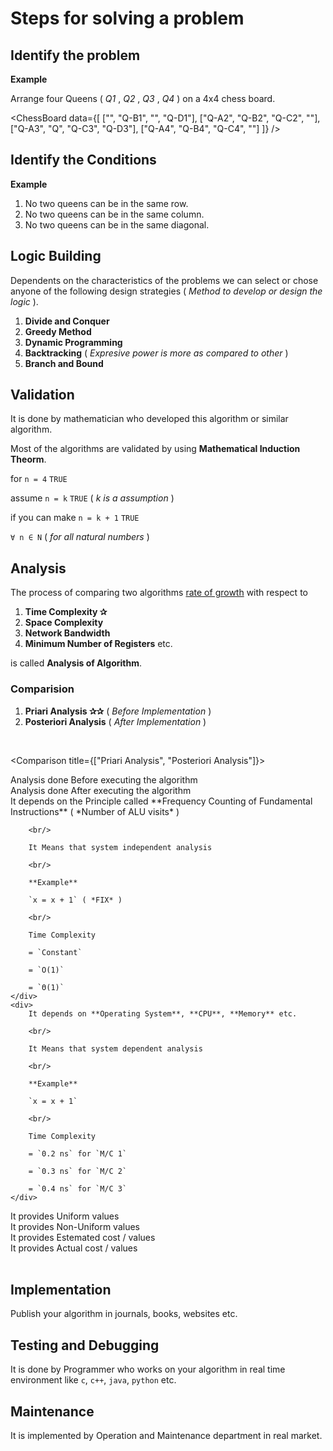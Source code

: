 # Steps for solving a problem

## Identify the problem

**Example**

Arrange four Queens ( *Q1* , *Q2* , *Q3* , *Q4* ) on a 4x4 chess board.

<ChessBoard data={[
    ["", "Q-B1", "", "Q-D1"],
    ["Q-A2", "Q-B2", "Q-C2", ""],
    ["Q-A3", "Q", "Q-C3", "Q-D3"],
    ["Q-A4", "Q-B4", "Q-C4", ""]
]} />

## Identify the Conditions

**Example**

1. No two queens can be in the same row.
2. No two queens can be in the same column.
3. No two queens can be in the same diagonal.

## Logic Building

Dependents on the characteristics of the problems
we can select or chose anyone of the following
design strategies ( *Method to develop or design the logic* ).

1. **Divide and Conquer**
2. **Greedy Method**
3. **Dynamic Programming**
4. **Backtracking** ( *Expresive power is more as compared to other* )
5. **Branch and Bound**

## Validation

It is done by mathematician who developed this algorithm or similar algorithm.

Most of the algorithms are validated by using **Mathematical Induction Theorm**.

for `n = 4` `TRUE`

assume `n = k` `TRUE` ( *k is a assumption* )

if you can make `n = k + 1` `TRUE`

`∀ n ∈ N` ( *for all natural numbers* )

## Analysis

The process of comparing two algorithms <u>rate of growth</u> with respect to

1. **Time Complexity ✰**
2. **Space Complexity**
3. **Network Bandwidth**
4. **Minimum Number of Registers** etc.

is called **Analysis of Algorithm**.

### Comparision

1. **Priari Analysis ✰✰** ( *Before Implementation* )
2. **Posteriori Analysis** ( *After Implementation* )

<br/>

<Comparison title={["Priari Analysis", "Posteriori Analysis"]}>
<div>
    <div>
        Analysis done Before executing the algorithm
    </div>
    <div>
        Analysis done After executing the algorithm
    </div>
</div>
<div>
    <div>
        It depends on the Principle called **Frequency Counting of Fundamental Instructions** ( *Number of ALU visits* )

        <br/>

        It Means that system independent analysis

        <br/>

        **Example**

        `x = x + 1` ( *FIX* )

        <br/>

        Time Complexity

        = `Constant`

        = `O(1)`

        = `Θ(1)`
    </div>
    <div>
        It depends on **Operating System**, **CPU**, **Memory** etc.

        <br/>

        It Means that system dependent analysis

        <br/>

        **Example**

        `x = x + 1`

        <br/>

        Time Complexity

        = `0.2 ns` for `M/C 1`

        = `0.3 ns` for `M/C 2`

        = `0.4 ns` for `M/C 3`
    </div>
</div>
<div>
    <div>
        It provides Uniform values
    </div>
    <div>
        It provides Non-Uniform values
    </div>
</div>
<div>
    <div>
        It provides Estemated cost / values
    </div>
    <div>
        It provides Actual cost / values
    </div>
</div>
</Comparison>

<br/>

## Implementation

Publish your algorithm in journals, books, websites etc.

## Testing and Debugging

It is done by Programmer who works on your algorithm in real time environment like `c`, `c++`, `java`, `python` etc.

## Maintenance

It is implemented by Operation and Maintenance department in real market.
